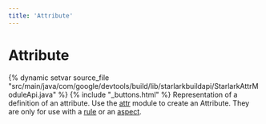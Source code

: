 ```yaml
---
title: 'Attribute'
---
```


# Attribute

{% dynamic setvar source_file "src/main/java/com/google/devtools/build/lib/starlarkbuildapi/StarlarkAttrModuleApi.java" %}
{% include "\_buttons.html" %}
Representation of a definition of an attribute. Use the [attr](../toplevel/attr.html) module to create an Attribute. They are only for use with a [rule](../globals/bzl.html#rule) or an [aspect](../globals/bzl.html#aspect).
